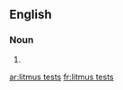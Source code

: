 ==English==

===Noun===
{{head|en|plural}}

# {{plural of|litmus test|lang=en}}

[[ar:litmus tests]]
[[fr:litmus tests]]